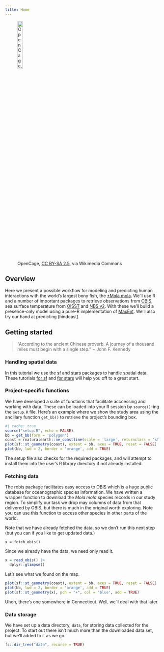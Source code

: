 ```yaml
---
title: Home
---
```


![OpenCage</a>, <a href="https://creativecommons.org/licenses/by-sa/2.5">CC BY-SA 2.5</a>, via Wikimedia Commons](https://upload.wikimedia.org/wikipedia/commons/1/1e/Mola_mola2.jpg){width=20%} 

## Overview
Here we present a possible workflow for modeling and predicting human interactions with the world's largest bony fish, the [*Mola mola](https://en.wikipedia.org/wiki/Ocean_sunfish).  We'll use R and a number of important packages to retrieve observations from [OBIS](https://obis.org/taxon/127405), sea surface temperature from [OISST](https://www.ncei.noaa.gov/products/optimum-interpolation-sst) and [NBS v2](https://coastwatch.noaa.gov/cwn/products/noaa-ncei-blended-seawinds-nbs-v2.html).  With these we'll build a presence-only model using a pure-R implementation of [MaxEnt](https://biodiversityinformatics.amnh.org/open_source/maxent/).  We'll also try our hand at predicting (hindcast).


## Getting started

> "According to the ancient Chinese proverb, A journey of a thousand miles must begin with a single step." ~ John F. Kennedy

### Handling spatial data

In this tutorial we use the [sf](https://CRAN.R-project.org/package=sf) and [stars](https://CRAN.R-project.org/package=stars) packages to handle spatial data.  These tutorials [for sf](https://r-spatial.github.io/sf/) and [for stars](https://r-spatial.github.io/stars/) will help you off to a great start.



### Project-specific functions

We have developed a suite of functions that facilitate acccessing and working with data.  These can be loaded into your R session by `source()`-ing the `setup.R` file.  Here's an example where we show the study area using the ancillary function `get_bb()` to retrieve the project's bounding box.

```r
#| cache: true
source("setup.R", echo = FALSE)
bb = get_bb(form = 'polygon')
coast = rnaturalearth::ne_coastline(scale = 'large', returnclass = 'sf')
plot(sf::st_geometry(coast), extent = bb, axes = TRUE, reset = FALSE)
plot(bb, lwd = 2, border = 'orange', add = TRUE)
```

The setup file also checks for the required packages, and will attempt to install them into the user's R library directory if not already installed.

### Fetching data

The [robis](https://CRAN.R-project.org/package=robis) package facilitates easy access to [OBIS](https://obis.org/) which is a huge public database for oceanographic species information.  We have written a wrapper function to download the *Mola mola* species records in our study region. To simplify our task we drop may columns of data from that delivered by OBIS, but there is much in the original worth exploring. Note you can use this function to access other species in other parts of the world.

Note that we have already fetched the data, so we don't run this next step (but you can if you like to get updated data.)
```
x = fetch_obis()
```

Since we already have the data, we need only read it.

```r
x = read_obis() |>
  dplyr::glimpse()
```

Let's see what we found on the map.

```r
plot(sf::st_geometry(coast), extent = bb, axes = TRUE, reset = FALSE)
plot(bb, lwd = 2, border = 'orange', add = TRUE)
plot(sf::st_geometry(x), pch = "+", col = 'blue', add = TRUE)
```

Uhoh, there's one somewhere in Connecticut.  Well, we'll deal with that later.

### Data storage

We have set up a data directory, `data`, for storing data collected for the project.  To start out there isn't much more than the downloaded data set, but we'll added to it as we go.

```r
fs::dir_tree("data", recurse = TRUE)
```
